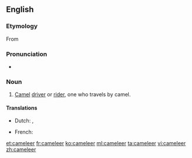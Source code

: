 ==English==

===Etymology===
From {{suffix|camel|eer}}

===Pronunciation===
* {{rhymes|ɪə(ɹ)}}

===Noun===
{{en-noun}}

# [[camel|Camel]] [[driver]] or [[rider]], one who travels by camel.

====Translations====
{{trans-top|camel rider}}
* Dutch: {{t|nl|kameelrijder}}, {{t|nl|kameeldrijver}}
{{trans-mid}}
* French: {{t+|fr|chamelier|m}}
{{trans-bottom}}

[[et:cameleer]]
[[fr:cameleer]]
[[ko:cameleer]]
[[ml:cameleer]]
[[ta:cameleer]]
[[vi:cameleer]]
[[zh:cameleer]]